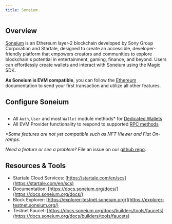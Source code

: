 ---
title: Soneium
---

## Overview

[Soneium](https://soneium.org/en/) is an Ethereum layer-2 blockchain developed by Sony Group Corporation and Startale, designed to create an accessible, developer-friendly platform that empowers creators and communities to explore blockchain's potential in entertainment, gaming, finance, and beyond. Users can effortlessly create wallets and interact with Soneium using the Magic SDK.

**As Soneium is EVM compatible**, you can follow the [Ethereum](/docs/blockchains/featured-chains/ethereum/javascript) documentation to send your first transaction and utilize all other features.

## Configure Soneium

```Javascript

```

* All `Auth`, `User` and most `Wallet` module methods* for [Dedicated Wallets](/docs/wallets/wallet-types#dedicated-wallet-white-labeled-wallets)
* All EVM Provider functionality to respond to supported [RPC methods](/docs/api/client-side-sdks/web#evm-rpc-methods)

_*Some features are not yet compatible such as NFT Viewer and Fiat On-ramps._

_Need a feature or see a problem?_ File an issue on our [github repo](https://github.com/magiclabs/magic-js).

## Resources & Tools

* Startale Cloud Services: [https://startale.com/en/scs](https://startale.com/en/scs)
* Documentation: [https://docs.soneium.org/docs/](https://docs.soneium.org/docs/)
* Block Explorer: [https://explorer-testnet.soneium.org/](https://explorer-testnet.soneium.org/)
* Testnet Faucet: [https://docs.soneium.org/docs/builders/tools/faucets](https://docs.soneium.org/docs/builders/tools/faucets)
